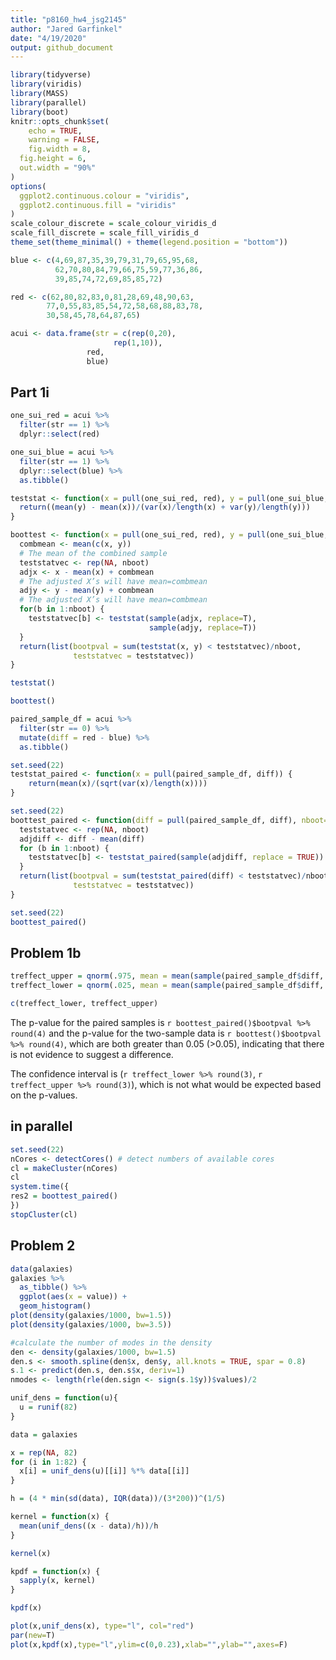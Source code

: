 ```yaml
---
title: "p8160_hw4_jsg2145"
author: "Jared Garfinkel"
date: "4/19/2020"
output: github_document
---
```


```r
library(tidyverse)
library(viridis)
library(MASS)
library(parallel)
library(boot)
knitr::opts_chunk$set(
	echo = TRUE,
	warning = FALSE,
	fig.width = 8, 
  fig.height = 6,
  out.width = "90%"
)
options(
  ggplot2.continuous.colour = "viridis",
  ggplot2.continuous.fill = "viridis"
)
scale_colour_discrete = scale_colour_viridis_d
scale_fill_discrete = scale_fill_viridis_d
theme_set(theme_minimal() + theme(legend.position = "bottom"))
```

```r
blue <- c(4,69,87,35,39,79,31,79,65,95,68,
          62,70,80,84,79,66,75,59,77,36,86,
          39,85,74,72,69,85,85,72)

red <- c(62,80,82,83,0,81,28,69,48,90,63,
        77,0,55,83,85,54,72,58,68,88,83,78,
        30,58,45,78,64,87,65)

acui <- data.frame(str = c(rep(0,20),
                       rep(1,10)),
                 red,
                 blue)
```

## Part 1i

```r
one_sui_red = acui %>% 
  filter(str == 1) %>% 
  dplyr::select(red)

one_sui_blue = acui %>% 
  filter(str == 1) %>% 
  dplyr::select(blue) %>% 
  as.tibble()
```

```r
teststat <- function(x = pull(one_sui_red, red), y = pull(one_sui_blue, blue)) {
  return((mean(y) - mean(x))/(var(x)/length(x) + var(y)/length(y)))
}

boottest <- function(x = pull(one_sui_red, red), y = pull(one_sui_blue, blue), nboot = 200) {
  combmean <- mean(c(x, y))
  # The mean of the combined sample
  teststatvec <- rep(NA, nboot)
  adjx <- x - mean(x) + combmean
  # The adjusted X’s will have mean=combmean
  adjy <- y - mean(y) + combmean
  # The adjusted X’s will have mean=combmean
  for(b in 1:nboot) {
    teststatvec[b] <- teststat(sample(adjx, replace=T),
                               sample(adjy, replace=T))
  }
  return(list(bootpval = sum(teststat(x, y) < teststatvec)/nboot, 
              teststatvec = teststatvec))
}
```



```r
teststat()

boottest()
```

```r
paired_sample_df = acui %>% 
  filter(str == 0) %>% 
  mutate(diff = red - blue) %>%
  as.tibble()
```

```r
set.seed(22)
teststat_paired <- function(x = pull(paired_sample_df, diff)) {
    return(mean(x)/(sqrt(var(x)/length(x))))
}

set.seed(22)
boottest_paired <- function(diff = pull(paired_sample_df, diff), nboot=200) {
  teststatvec <- rep(NA, nboot)
  adjdiff <- diff - mean(diff)
  for (b in 1:nboot) {
    teststatvec[b] <- teststat_paired(sample(adjdiff, replace = TRUE))
  }
  return(list(bootpval = sum(teststat_paired(diff) < teststatvec)/nboot, 
              teststatvec = teststatvec))
}

set.seed(22)
boottest_paired()
```

## Problem 1b

```r
treffect_upper = qnorm(.975, mean = mean(sample(paired_sample_df$diff, size = length(paired_sample_df$diff), replace = TRUE)))
treffect_lower = qnorm(.025, mean = mean(sample(paired_sample_df$diff, size = length(paired_sample_df$diff), replace = TRUE)))

c(treffect_lower, treffect_upper)
```


The p-value for the paired samples is `r boottest_paired()$bootpval %>% round(4)` and the p-value for the two-sample data is `r boottest()$bootpval %>% round(4)`, which are both greater than 0.05 (>0.05), indicating that there is not evidence to suggest a difference.

The confidence interval is (`r treffect_lower %>% round(3)`, `r treffect_upper %>% round(3)`), which is not what would be expected based on the p-values.

## in parallel

```r
set.seed(22)
nCores <- detectCores() # detect numbers of available cores 
cl = makeCluster(nCores)
cl
system.time({
res2 = boottest_paired()
})
stopCluster(cl)
```

## Problem 2

```r
data(galaxies)
galaxies %>%
  as_tibble() %>% 
  ggplot(aes(x = value)) +
  geom_histogram()
plot(density(galaxies/1000, bw=1.5))
plot(density(galaxies/1000, bw=3.5))
```

```r
#calculate the number of modes in the density
den <- density(galaxies/1000, bw=1.5)
den.s <- smooth.spline(den$x, den$y, all.knots = TRUE, spar = 0.8)
s.1 <- predict(den.s, den.s$x, deriv=1)
nmodes <- length(rle(den.sign <- sign(s.1$y))$values)/2
```

```r
unif_dens = function(u){
  u = runif(82)
}

data = galaxies

x = rep(NA, 82)
for (i in 1:82) {
  x[i] = unif_dens(u)[[i]] %*% data[[i]]
}

h = (4 * min(sd(data), IQR(data))/(3*200))^(1/5)

kernel = function(x) {
  mean(unif_dens((x - data)/h))/h
}

kernel(x)

kpdf = function(x) {
  sapply(x, kernel)
}

kpdf(x)

plot(x,unif_dens(x), type="l", col="red") 
par(new=T)
plot(x,kpdf(x),type="l",ylim=c(0,0.23),xlab="",ylab="",axes=F)
```

